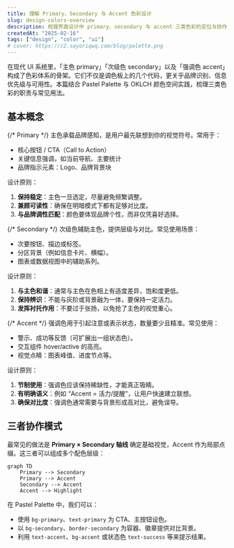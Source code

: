 ```yaml
---
title: 理解 Primary、Secondary 与 Accent 色彩设计
slug: design-colors-overview
description: 梳理界面设计中 primary、secondary 与 accent 三类色彩的定位与协作方式，结合 Pastel Palette 实践总结配色策略。
createdAt: "2025-02-16"
tags: ["design", "color", "ui"]
# cover: https://r2.sayoriqwq.com/blog/palette.png
---
```



在现代 UI 系统里，「主色 primary」「次级色 secondary」以及「强调色 accent」构成了色彩体系的骨架。它们不仅是调色板上的几个代码，更关乎品牌识别、信息优先级与可用性。本篇结合 Pastel Palette 与 OKLCH 颜色空间实践，梳理三类色彩的职责与常见用法。

## 基本概念

{/* <Tag className="mb-2">Primary</Tag> */}
主色承载品牌感知，是用户最先联想到你的视觉符号。常用于：

- 核心按钮 / CTA（Call to Action）
- 关键信息强调，如当前导航、主要统计
- 品牌指示元素：Logo、品牌背景块

设计原则：

1. **保持稳定**：主色一旦选定，尽量避免频繁调整。
2. **兼顾可读性**：确保在明暗模式下都有足够对比度。
3. **与品牌调性匹配**：颜色要体现品牌个性，而非仅凭喜好选择。

{/* <Tag className="mb-2">Secondary</Tag> */}
次级色辅助主色，提供层级与对比。常见使用场景：

- 次要按钮、描边或标签。
- 分区背景（例如信息卡片、横幅）。
- 图表或数据视图中的辅助系列。

设计原则：

1. **与主色和谐**：通常与主色在色相上有适度差异，饱和度更低。
2. **保持辨识**：不能与灰阶或背景融为一体，要保持一定活力。
3. **发挥衬托作用**：不要过于张扬，以免抢了主色的视觉重心。

{/* <Tag className="mb-2">Accent</Tag> */}
强调色用于引起注意或表示状态，数量要少且精准。常见使用：

- 警示、成功等反馈（可扩展出一组状态色）。
- 交互组件 hover/active 的高亮。
- 视觉点睛：图表峰值、进度节点等。

设计原则：

1. **节制使用**：强调色应该保持稀缺性，才能真正吸睛。
2. **有明确语义**：例如 “Accent = 活力/提醒”，让用户快速建立联想。
3. **确保对比度**：强调色通常需要与背景形成高对比，避免误导。

## 三者协作模式

最常见的做法是 **Primary × Secondary 轴线** 确定基础视觉，Accent 作为局部点缀。这三者可以组成多个配色层级：

```mermaid
graph TD
    Primary --> Secondary
    Primary --> Accent
    Secondary --> Accent
    Accent --> Highlight
```

在 Pastel Palette 中，我们可以：

- 使用 `bg-primary`、`text-primary` 为 CTA、主按钮设色。
- 以 `bg-secondary`、`border-secondary` 为容器、徽章提供对比背景。
- 利用 `text-accent`、`bg-accent` 或状态色 `text-success` 等来提示结果。
